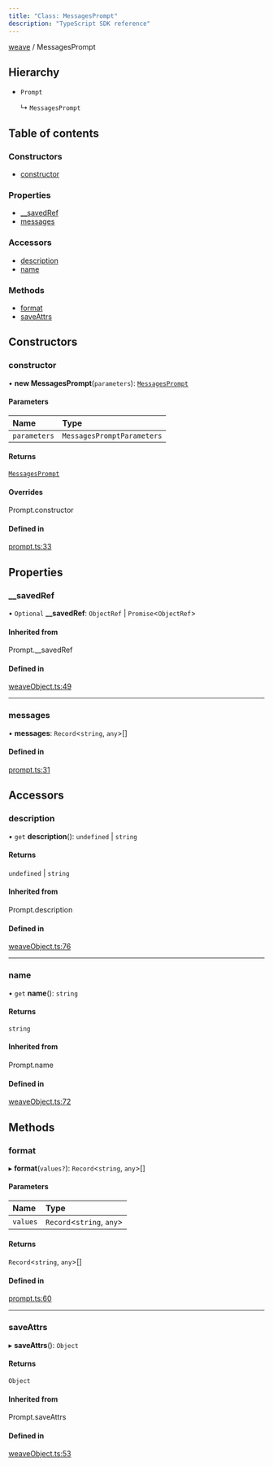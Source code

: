 ```yaml
---
title: "Class: MessagesPrompt"
description: "TypeScript SDK reference"
---
```


[weave](../index) / MessagesPrompt



## Hierarchy

- `Prompt`

  ↳ `MessagesPrompt`

## Table of contents

### Constructors

- [constructor](MessagesPrompt#constructor)

### Properties

- [\_\_savedRef](MessagesPrompt#__savedref)
- [messages](MessagesPrompt#messages)

### Accessors

- [description](MessagesPrompt#description)
- [name](MessagesPrompt#name)

### Methods

- [format](MessagesPrompt#format)
- [saveAttrs](MessagesPrompt#saveattrs)

## Constructors

### constructor

• **new MessagesPrompt**(`parameters`): [`MessagesPrompt`](MessagesPrompt)

#### Parameters

| Name | Type |
| :------ | :------ |
| `parameters` | `MessagesPromptParameters` |

#### Returns

[`MessagesPrompt`](MessagesPrompt)

#### Overrides

Prompt.constructor

#### Defined in

[prompt.ts:33](https://github.com/wandb/weave/blob/5d9590d2658eeb69c9c9f04342e107bf9a0a4c90/sdks/node/src/prompt.ts#L33)

## Properties

### \_\_savedRef

• `Optional` **\_\_savedRef**: `ObjectRef` \| `Promise`\<`ObjectRef`\>

#### Inherited from

Prompt.\_\_savedRef

#### Defined in

[weaveObject.ts:49](https://github.com/wandb/weave/blob/5d9590d2658eeb69c9c9f04342e107bf9a0a4c90/sdks/node/src/weaveObject.ts#L49)

___

### messages

• **messages**: `Record`\<`string`, `any`\>[]

#### Defined in

[prompt.ts:31](https://github.com/wandb/weave/blob/5d9590d2658eeb69c9c9f04342e107bf9a0a4c90/sdks/node/src/prompt.ts#L31)

## Accessors

### description

• `get` **description**(): `undefined` \| `string`

#### Returns

`undefined` \| `string`

#### Inherited from

Prompt.description

#### Defined in

[weaveObject.ts:76](https://github.com/wandb/weave/blob/5d9590d2658eeb69c9c9f04342e107bf9a0a4c90/sdks/node/src/weaveObject.ts#L76)

___

### name

• `get` **name**(): `string`

#### Returns

`string`

#### Inherited from

Prompt.name

#### Defined in

[weaveObject.ts:72](https://github.com/wandb/weave/blob/5d9590d2658eeb69c9c9f04342e107bf9a0a4c90/sdks/node/src/weaveObject.ts#L72)

## Methods

### format

▸ **format**(`values?`): `Record`\<`string`, `any`\>[]

#### Parameters

| Name | Type |
| :------ | :------ |
| `values` | `Record`\<`string`, `any`\> |

#### Returns

`Record`\<`string`, `any`\>[]

#### Defined in

[prompt.ts:60](https://github.com/wandb/weave/blob/5d9590d2658eeb69c9c9f04342e107bf9a0a4c90/sdks/node/src/prompt.ts#L60)

___

### saveAttrs

▸ **saveAttrs**(): `Object`

#### Returns

`Object`

#### Inherited from

Prompt.saveAttrs

#### Defined in

[weaveObject.ts:53](https://github.com/wandb/weave/blob/5d9590d2658eeb69c9c9f04342e107bf9a0a4c90/sdks/node/src/weaveObject.ts#L53)